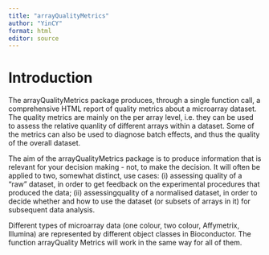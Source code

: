 ```yaml
---
title: "arrayQualityMetrics"
author: "YinCY"
format: html
editor: source
---
```


# Introduction
The arrayQualityMetrics package produces, through a single function call, a comprehensive HTML report of quality metrics about a microarray dataset. The quality metrics are mainly on the per array level, i.e. they can be used to assess the relative quanlity of different arrays within a dataset. Some of the metrics can also be used to diagnose batch effects, and thus the quality of the overall dataset. 

The aim of the arrayQualityMetrics package is to produce information that is relevant for your decision making - not, to make the decision. It will often be applied to two, somewhat distinct, use cases: (i) assessing quality of a “raw” dataset, in order to get feedback on the experimental procedures that produced the data; (ii) assessingquality of a normalised dataset, in order to decide whether and how to use the dataset (or subsets of arrays in it) for subsequent data analysis.

Different types of microarray data (one colour, two colour, Affymetrix, Illumina) are represented by different object classes in Bioconductor. The function arrayQuality Metrics will work in the same way for all of them.


























